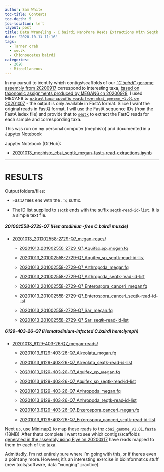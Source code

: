 ```yaml
---
author: Sam White
toc-title: Contents
toc-depth: 5
toc-location: left
layout: post
title: Data Wrangling - C.bairdi NanoPore Reads Extractions With Seqtk on Mephisto
date: '2020-10-13 11:16'
tags:
  - Tanner crab
  - seqtk
  - Chionoecetes bairdi
categories:
  - 2020
  - Miscellaneous
---
```

In my pursuit to identify which contigs/scaffolds of our ["_C.bairdi_" genome assembly from 20200917](https://robertslab.github.io/sams-notebook/posts/2020/2020-09-17-Genome-Assembly-C.bairdi-cbai_v1.0-Using-All-NanoPore-Data-With-Flye-on-Mox.html) correspond to interesting taxa, [based on taxonomic assignments produced by MEGAN6 on 20200928](https://robertslab.github.io/sams-notebook/2020/09/28/Taxonomic-Assignments-C.bairdi-6129-403-26-Q7-NanoPore-Reads-Using-DIAMOND-BLASTx-on-Mox-and-MEGAN6-daa2rma-on-emu/), I used MEGAN6 to [extract taxa-specific reads from `cbai_genome_v1.01` on 20201007](https://robertslab.github.io/sams-notebook/2020/10/07/NanoPore-Reads-Extractions-C.bairdi-Taxonomic-Reads-Extractions-with-MEGAN6-on-201002558-2729-Q7-and-6129-403-26-Q7/) - the output is only available in FastA format. Since I want the original reads in FastQ format, I will use the FastA sequence IDs (from the FastA index file) and provide that to [`seqtk`](https://github.com/lh3/seqtk) to extract the FastQ reads for each sample and corresponding taxa.

This was run on my personal computer (mephisto) and documented in a Jupyter Notebook:

Jupyter Notebook (GitHub):

- [20201013_mephisto_cbai_seqtk_megan-fastq-read-extractions.ipynb](https://github.com/RobertsLab/code/blob/master/notebooks/sam/20201013_mephisto_cbai_seqtk_megan-fastq-read-extractions.ipynb)


---

# RESULTS

Output folders/files:

- FastQ files end with the `.fq` suffix.

- The ID list supplied to `seqtk` ends with the suffix `seqtk-read-id-list`. It is a simple text file.

##### 201002558-2729-Q7 (_Hematodinium_-free _C.bairdi_ muscle)

- [20201013_201002558-2729-Q7_megan-reads/](https://gannet.fish.washington.edu/Atumefaciens/20201013_201002558-2729-Q7_megan-reads/)

  - [20201013_201002558-2729-Q7_Aquifex_sp_megan.fq](20201013_201002558-2729-Q7_Aquifex_sp_megan.fq)

  - [20201013_201002558-2729-Q7_Aquifex_sp_seqtk-read-id-list](20201013_201002558-2729-Q7_Aquifex_sp_seqtk-read-id-list)

  - [20201013_201002558-2729-Q7_Arthropoda_megan.fq](20201013_201002558-2729-Q7_Arthropoda_megan.fq)

  - [20201013_201002558-2729-Q7_Arthropoda_seqtk-read-id-list](20201013_201002558-2729-Q7_Arthropoda_seqtk-read-id-list)

  - [20201013_201002558-2729-Q7_Enterospora_canceri_megan.fq](20201013_201002558-2729-Q7_Enterospora_canceri_megan.fq)

  - [20201013_201002558-2729-Q7_Enterospora_canceri_seqtk-read-id-list](20201013_201002558-2729-Q7_Enterospora_canceri_seqtk-read-id-list)

  - [20201013_201002558-2729-Q7_Sar_megan.fq](20201013_201002558-2729-Q7_Sar_megan.fq)

  - [20201013_201002558-2729-Q7_Sar_seqtk-read-id-list](20201013_201002558-2729-Q7_Sar_seqtk-read-id-list)

##### 6129-403-26-Q7 (_Hematodinium_-infected _C.bairdi_ hemolymph)

- [20201013_6129-403-26-Q7_megan-reads/](https://gannet.fish.washington.edu/Atumefaciens/20201013_6129-403-26-Q7_megan-reads/)

  - [20201013_6129-403-26-Q7_Alveolata_megan.fq](20201013_6129-403-26-Q7_Alveolata_megan.fq)

  - [20201013_6129-403-26-Q7_Alveolata_seqtk-read-id-list](20201013_6129-403-26-Q7_Alveolata_seqtk-read-id-list)

  - [20201013_6129-403-26-Q7_Aquifex_sp_megan.fq](20201013_6129-403-26-Q7_Aquifex_sp_megan.fq)

  - [20201013_6129-403-26-Q7_Aquifex_sp_seqtk-read-id-list](20201013_6129-403-26-Q7_Aquifex_sp_seqtk-read-id-list)

  - [20201013_6129-403-26-Q7_Arthropoda_megan.fq](20201013_6129-403-26-Q7_Arthropoda_megan.fq)

  - [20201013_6129-403-26-Q7_Arthropoda_seqtk-read-id-list](20201013_6129-403-26-Q7_Arthropoda_seqtk-read-id-list)

  - [20201013_6129-403-26-Q7_Enterospora_canceri_megan.fq](20201013_6129-403-26-Q7_Enterospora_canceri_megan.fq)

  - [20201013_6129-403-26-Q7_Enterospora_canceri_seqtk-read-id-list](20201013_6129-403-26-Q7_Enterospora_canceri_seqtk-read-id-list)

Next up, use [Minimap2](https://github.com/lh3/minimap2) to map these reads to the [`cbai_genome_v1.01.fasta`](https://owl.fish.washington.edu/halfshell/genomic-databank/cbai_genome_v1.01.fasta) (18MB). After that's complete I want to see which contigs/scaffolds [generated in the assembly using Flye on 20200917](https://robertslab.github.io/sams-notebook/posts/2020/2020-09-17-Genome-Assembly---C.bairdi---cbai_v1.0---Using-All-NanoPore-Data-With-Flye-on-Mox/) have reads mapped to them by each of the taxa. 

Admittedly, I'm not entirely sure where I'm going with this, or if there's even a point any more. However, it's an interesting exercise in bioinformatics stuff (new tools/software, data "munging" practice).
